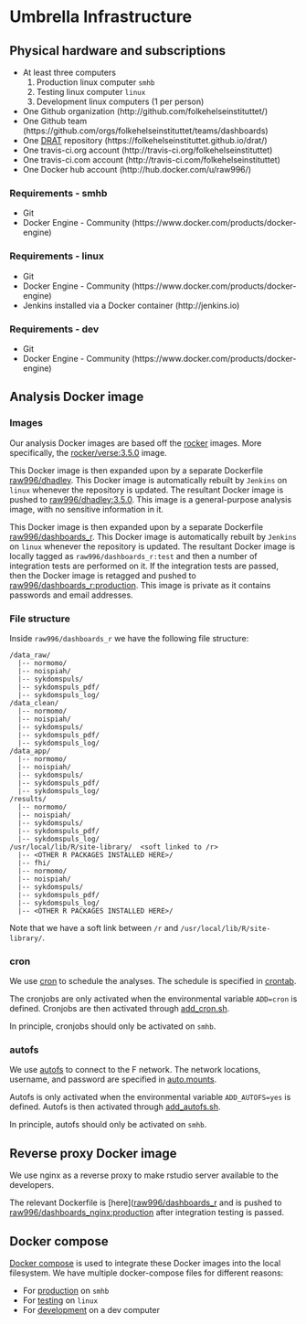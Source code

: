 # Umbrella Infrastructure

## Physical hardware and subscriptions

- At least three computers
  1. Production linux computer `smhb`
  2. Testing linux computer `linux`
  3. Development linux computers (1 per person)
- One Github organization (http://github.com/folkehelseinstituttet/)
- One Github team (https://github.com/orgs/folkehelseinstituttet/teams/dashboards)
- One [DRAT](https://github.com/eddelbuettel/drat) repository (https://folkehelseinstituttet.github.io/drat/)
- One travis-ci.org account (http://travis-ci.org/folkehelseinstituttet)
- One travis-ci.com account (http://travis-ci.com/folkehelseinstituttet)
- One Docker hub account (http://hub.docker.com/u/raw996/)

### Requirements - smhb

- Git
- Docker Engine - Community (https://www.docker.com/products/docker-engine)

### Requirements - linux

- Git
- Docker Engine - Community (https://www.docker.com/products/docker-engine)
- Jenkins installed via a Docker container (http://jenkins.io)

### Requirements - dev

- Git
- Docker Engine - Community (https://www.docker.com/products/docker-engine)

## Analysis Docker image

### Images

Our analysis Docker images are based off the [rocker](https://rocker-project.org) images. More specifically, the [rocker/verse:3.5.0](https://hub.docker.com/r/rocker/verse/) image.

This Docker image is then expanded upon by a separate Dockerfile [raw996/dhadley](https://github.com/raubreywhite/docker/blob/master/dhadley/Dockerfile). This Docker image is automatically rebuilt by `Jenkins` on `linux` whenever the repository is updated. The resultant Docker image is pushed to [raw996/dhadley:3.5.0](https://hub.docker.com/r/raw996/dhadley/). This image is a general-purpose analysis image, with no sensitive information in it.

This Docker image is then expanded upon by a separate Dockerfile [raw996/dashboards_r](https://github.com/raubreywhite/dashboards_control/blob/master/infrastructure/dashboards_r/Dockerfile). This Docker image is automatically rebuilt by `Jenkins` on `linux` whenever the repository is updated. The resultant Docker image is locally tagged as `raw996/dashboards_r:test` and then a number of integration tests are performed on it. If the integration tests are passed, then the Docker image is retagged and pushed to [raw996/dashboards_r:production](https://hub.docker.com/r/raw996/dashboards_r/). This image is private as it contains passwords and email addresses.

### File structure

Inside `raw996/dashboards_r` we have the following file structure:

```
/data_raw/
  |-- normomo/
  |-- noispiah/
  |-- sykdomspuls/
  |-- sykdomspuls_pdf/
  |-- sykdomspuls_log/
/data_clean/
  |-- normomo/
  |-- noispiah/
  |-- sykdomspuls/
  |-- sykdomspuls_pdf/
  |-- sykdomspuls_log/
/data_app/
  |-- normomo/
  |-- noispiah/
  |-- sykdomspuls/
  |-- sykdomspuls_pdf/
  |-- sykdomspuls_log/
/results/
  |-- normomo/
  |-- noispiah/
  |-- sykdomspuls/
  |-- sykdomspuls_pdf/
  |-- sykdomspuls_log/
/usr/local/lib/R/site-library/  <soft linked to /r>
  |-- <OTHER R PACKAGES INSTALLED HERE>/
  |-- fhi/
  |-- normomo/
  |-- noispiah/
  |-- sykdomspuls/
  |-- sykdomspuls_pdf/
  |-- sykdomspuls_log/
  |-- <OTHER R PACKAGES INSTALLED HERE>/
```

Note that we have a soft link between `/r` and `/usr/local/lib/R/site-library/`.

### cron

We use [cron](https://en.wikipedia.org/wiki/Cron) to schedule the analyses. The schedule is specified in [crontab](https://github.com/raubreywhite/dashboards_control/blob/master/infrastructure/dashboards_r/crontab).

The cronjobs are only activated when the environmental variable `ADD=cron` is defined. Cronjobs are then activated through [add_cron.sh](https://github.com/raubreywhite/dashboards_control/blob/master/infrastructure/dashboards_r/add_cron.sh).

In principle, cronjobs should only be activated on `smhb`.

### autofs

We use [autofs](https://help.ubuntu.com/community/Autofs) to connect to the F network. The network locations, username, and password are specified in [auto.mounts](https://github.com/raubreywhite/dashboards_control/blob/master/infrastructure/dashboards_r/auto.mounts).

Autofs is only activated when the environmental variable `ADD_AUTOFS=yes` is defined. Autofs is then activated through [add_autofs.sh](https://github.com/raubreywhite/dashboards_control/blob/master/infrastructure/dashboards_r/add_autofs.sh).

In principle, autofs should only be activated on `smhb`.

## Reverse proxy Docker image

We use nginx as a reverse proxy to make rstudio server available to the developers.

The relevant Dockerfile is [here]([raw996/dashboards_r](https://github.com/raubreywhite/dashboards_control/blob/master/infrastructure/dashboards_nginx/Dockerfile) and is pushed to [raw996/dashboards_nginx:production](https://hub.docker.com/r/raw996/dashboards_nginx/) after integration testing is passed.

## Docker compose

[Docker compose](https://docs.docker.com/compose/) is used to integrate these Docker images into the local filesystem. We have multiple docker-compose files for different reasons:

- For [production](https://github.com/raubreywhite/dashboards_control/blob/master/infrastructure/docker-compose-prod.yml) on `smhb`
- For [testing](https://github.com/raubreywhite/dashboards_control/blob/master/infrastructure/docker-compose-test.yml) on `linux`
- For [development](https://github.com/raubreywhite/dashboards_control/blob/master/infrastructure/docker-compose-dev.yml) on a dev computer


